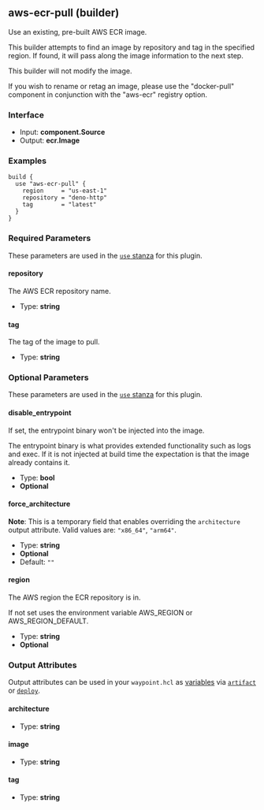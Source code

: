 ## aws-ecr-pull (builder)

Use an existing, pre-built AWS ECR image.

This builder attempts to find an image by repository and tag in the
specified region. If found, it will pass along the image information
to the next step.

This builder will not modify the image.

If you wish to rename or retag an image, please use the "docker-pull" component
in conjunction with the "aws-ecr" registry option.

### Interface

- Input: **component.Source**
- Output: **ecr.Image**

### Examples

```hcl
build {
  use "aws-ecr-pull" {
    region     = "us-east-1"
    repository = "deno-http"
    tag        = "latest"
  }
}
```

### Required Parameters

These parameters are used in the [`use` stanza](/waypoint/docs/waypoint-hcl/use) for this plugin.

#### repository

The AWS ECR repository name.

- Type: **string**

#### tag

The tag of the image to pull.

- Type: **string**

### Optional Parameters

These parameters are used in the [`use` stanza](/waypoint/docs/waypoint-hcl/use) for this plugin.

#### disable_entrypoint

If set, the entrypoint binary won't be injected into the image.

The entrypoint binary is what provides extended functionality such as logs and exec. If it is not injected at build time the expectation is that the image already contains it.

- Type: **bool**
- **Optional**

#### force_architecture

**Note**: This is a temporary field that enables overriding the `architecture` output attribute. Valid values are: `"x86_64"`, `"arm64"`.

- Type: **string**
- **Optional**
- Default: `""`

#### region

The AWS region the ECR repository is in.

If not set uses the environment variable AWS_REGION or AWS_REGION_DEFAULT.

- Type: **string**
- **Optional**

### Output Attributes

Output attributes can be used in your `waypoint.hcl` as [variables](/waypoint/docs/waypoint-hcl/variables) via [`artifact`](/waypoint/docs/waypoint-hcl/variables/artifact) or [`deploy`](/waypoint/docs/waypoint-hcl/variables/deploy).

#### architecture

- Type: **string**

#### image

- Type: **string**

#### tag

- Type: **string**
